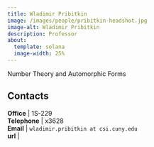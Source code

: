 ```yaml
---
title: Wladimir Pribitkin
image: /images/people/pribitkin-headshot.jpg
image-alt: Wladimir Pribitkin
description: Professor
about:
  template: solana
  image-width: 25%
---
```



Number Theory and Automorphic Forms


## Contacts

**Office**    | 1S-229     <br/>
**Telephone** | x3628                              <br/>
**Email**     | `wladimir.pribitkin at csi.cuny.edu`                            <br/>
**url**       |   <br/>


